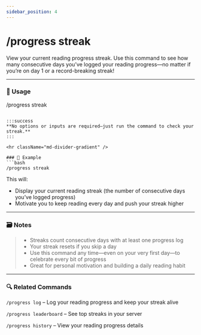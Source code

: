 ```yaml
---
sidebar_position: 4
---
```


# /progress streak 

View your current reading progress streak. Use this command to see how many consecutive days you’ve logged your reading progress—no matter if you’re on day 1 or a record-breaking streak!

<hr className="md-divider-gradient" />

### 💬 Usage
/progress streak
```

:::success
**No options or inputs are required—just run the command to check your streak.**
:::

<hr className="md-divider-gradient" />

### 📌 Example
```bash
/progress streak
```
This will:
- Display your current reading streak (the number of consecutive days you’ve logged progress)
- Motivate you to keep reading every day and push your streak higher

<hr className="md-divider-gradient" />

### 🗃️ Notes
> - Streaks count consecutive days with at least one progress log
> - Your streak resets if you skip a day
> - Use this command any time—even on your very first day—to celebrate every bit of progress
> - Great for personal motivation and building a daily reading habit

<hr className="md-divider-gradient" />

### 🔍 Related Commands
`/progress log` – Log your reading progress and keep your streak alive

`/progress leaderboard` – See top streaks in your server

`/progress history` – View your reading progress details